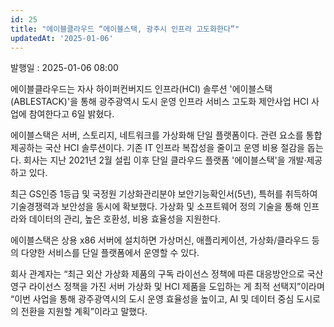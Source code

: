 ```yaml
---
id: 25
title: "에이블클라우드 “에이블스택, 광주시 인프라 고도화한다”"
updatedAt: '2025-01-06'
---
```



<Title>에이블클라우드 “에이블스택, 광주시 인프라 고도화한다”</Title>
<IssueDate>발행일 : 2025-01-06 08:00</IssueDate>

에이블클라우드는 자사 하이퍼컨버지드 인프라(HCI) 솔루션 '에이블스택(ABLESTACK)'을 통해 광주광역시 도시 운영 인프라 서비스 고도화 제안사업 HCI 사업에 참여한다고 6일 밝혔다.

에이블스택은 서버, 스토리지, 네트워크를 가상화해 단일 플랫폼이다. 관련 요소를 통합 제공하는 국산 HCI 솔루션이다. 기존 IT 인프라 복잡성을 줄이고 운영 비용 절감을 돕는다. 회사는 지난 2021년 2월 설립 이후 단일 클라우드 플랫폼 '에이블스택'을 개발·제공하고 있다.

최근 GS인증 1등급 및 국정원 기상화관리분야 보안기능확인서(5년), 특허를 취득하여 기술경쟁력과 보안성을 동시에 확보했다. 가상화 및 소프트웨어 정의 기술을 통해 인프라와 데이터의 관리, 높은 호환성, 비용 효율성을 지원한다.

에이블스택은 상용 x86 서버에 설치하면 가상머신, 애플리케이션, 가상화/클라우드 등의 다양한 서비스를 단일 플랫폼에서 운영할 수 있다.

회사 관계자는 “최근 외산 가상화 제품의 구독 라이선스 정책에 따른 대응방안으로 국산 영구 라이선스 정책을 가진 서버 가상화 및 HCI 제품을 도입하는 게 최적 선택지”이라며 “이번 사업을 통해 광주광역시의 도시 운영 효율성을 높이고, AI 및 데이터 중심 도시로의 전환을 지원할 계획”이라고 말했다.
